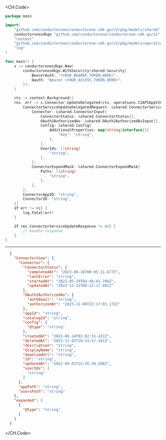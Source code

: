
<CH.Code>
```go UpdateDelegated.go
package main

import(
	"github.com/conductorone/conductorone-sdk-go/v2/pkg/models/shared"
	conductoronesdkgo "github.com/conductorone/conductorone-sdk-go/v2"
	"context"
	"github.com/conductorone/conductorone-sdk-go/v2/pkg/models/operations"
	"log"
)

func main() {
    s := conductoronesdkgo.New(
        conductoronesdkgo.WithSecurity(shared.Security{
            BearerAuth: "<YOUR_BEARER_TOKEN_HERE>",
            Oauth: "Bearer <YOUR_ACCESS_TOKEN_HERE>",
        }),
    )

    ctx := context.Background()
    res, err := s.Connector.UpdateDelegated(ctx, operations.C1APIAppV1ConnectorServiceUpdateDelegatedRequest{
        ConnectorServiceUpdateDelegatedRequest: &shared.ConnectorServiceUpdateDelegatedRequest{
            Connector: &shared.ConnectorInput{
                ConnectorStatus: &shared.ConnectorStatus{},
                OAuth2AuthorizedAs: &shared.OAuth2AuthorizedAsInput{},
                Config: &shared.Config{
                    AdditionalProperties: map[string]interface{}{
                        "key": "string",
                    },
                },
                UserIds: []string{
                    "string",
                },
            },
            ConnectorExpandMask: &shared.ConnectorExpandMask{
                Paths: []string{
                    "string",
                },
            },
        },
        ConnectorAppID: "string",
        ConnectorID: "string",
    })
    if err != nil {
        log.Fatal(err)
    }

    if res.ConnectorServiceUpdateResponse != nil {
        // handle response
    }
}
```
---

```json Example Response
  {
    "ConnectorView": {
      "Connector": {
        "ConnectorStatus": {
          "completedAt": "2023-09-16T00:05:11.677Z",
          "lastError": "string",
          "startedAt": "2022-05-29T04:46:43.786Z",
          "updatedAt": "2022-12-22T06:12:17.901Z"
        },
        "OAuth2AuthorizedAs": {
          "authEmail": "string",
          "authorizedAt": "2023-11-08T22:17:03.172Z"
        },
        "appId": "string",
        "catalogId": "string",
        "config": {
          "@type": "string"
        },
        "createdAt": "2022-06-14T01:02:51.421Z",
        "deletedAt": "2023-11-02T20:33:57.181Z",
        "description": "string",
        "displayName": "string",
        "downloadUrl": "string",
        "id": "string",
        "updatedAt": "2022-09-01T15:56:30.208Z",
        "userIds": [
          "string"
        ]
      },
      "appPath": "string",
      "usersPath": "string"
    },
    "expanded": [
      {
        "@type": "string"
      }
    ]
  }
```
</CH.Code>
